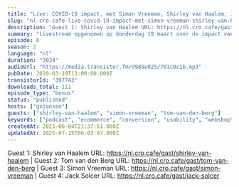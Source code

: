 ```yaml
---
title: "Live: COVID-19 impact, met Simon Vreeman, Shirley van Haalem, Jack Solcer, Tom van den Berg"
slug: "nl-cro-cafe-live-covid-19-impact-met-simon-vreeman-shirley-van-haalem-jack-solcer-tom-van-den-berg"
description: "Guest 1: Shirley van Haalem URL: https://nl.cro.cafe/gast/shirley-van-haalem | Guest 2: Tom van den Berg URL: https://nl.cro.cafe/gast/tom-van-den-berg | Guest 3: Simon Vreeman URL: https://nl.cro.cafe/gast/simon-vreeman | Guest 4: Jack Solcer URL: https://nl.cro.cafe/gast/jack-solcer"
summary: "Livestream opgenomen op donderdag 19 maart over de impact van COVID-19 (en alle bijkomende maatregelen en gedragsveranderingen) op CRO en experimenteren.\r\n\r\nMet o.a. Simon Vreeman (VanMoof) Shirley van Haalem (DPG Media), Jack Solcer (Omoda) en Tom van den Berg (Online Dialogue)."
episode: 0
season: 2
language: "nl"
duration: "3034"
audioUrl: "https://media.transistor.fm/d985e025/701c0c1b.mp3"
pubDate: 2020-03-19T13:00:00.000Z
transistorId: "397743"
downloads_total: 111
episode_type: "bonus"
status: "published"
hosts: ["gxjansen"]
guests: ["shirley-van-haalem", "simon-vreeman", "tom-van-den-berg"]
keywords: ["podcast", "ecommerce", "conversion", "usability", "webshop", "english"]
createdAt: 2025-06-04T21:37:51.000Z
updatedAt: 2025-07-15T06:03:07.000Z
---
```


Guest 1: Shirley van Haalem URL: https://nl.cro.cafe/gast/shirley-van-haalem | Guest 2: Tom van den Berg URL: https://nl.cro.cafe/gast/tom-van-den-berg | Guest 3: Simon Vreeman URL: https://nl.cro.cafe/gast/simon-vreeman | Guest 4: Jack Solcer URL: https://nl.cro.cafe/gast/jack-solcer
